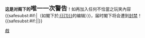 {{{icon|[[File:Stop hand nuvola.svg|30px]] }}}'''这是对阁下的<big><big>唯一一次警告</big></big>'''！如再加入任何不恰當之玩笑內容{{<includeonly>safesubst:</includeonly>#if:{{{1|}}}|（如閣下於[[:{{{1}}}]]的编辑）}}，届时閣下将会遭到[[Wikipedia:封禁方針|封禁]]！{{<includeonly>safesubst:</includeonly>#if:{{{2|}}}|{{{2}}}|}}<!-- Template:uw-delete4im --><noinclude>
{{Templatesnotice|series = uw-joke|s1 = uw-j4im|max = 4im}}
[[Category:用戶警告模板|戲]]
</noinclude>